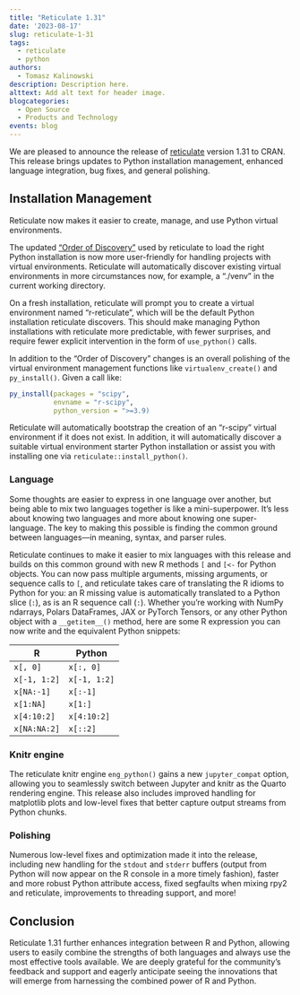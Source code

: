 ```yaml
---
title: "Reticulate 1.31"
date: '2023-08-17'
slug: reticulate-1-31
tags:
  - reticulate
  - python
authors:
  - Tomasz Kalinowski
description: Description here.
alttext: Add alt text for header image.
blogcategories:
  - Open Source
  - Products and Technology
events: blog
---
```


We are pleased to announce the release of [reticulate](https://rstudio.github.io/reticulate/) version 1.31 to CRAN. This release brings updates to Python installation management, enhanced language integration, bug fixes, and general polishing.

## Installation Management

Reticulate now makes it easier to create, manage, and use Python virtual environments.

The updated ["Order of Discovery"](https://rstudio.github.io/reticulate/articles/versions.html#order-of-discovery) used by reticulate to load the right Python installation is now more user-friendly for handling projects with virtual environments. Reticulate will automatically discover existing virtual environments in more circumstances now, for example, a "./venv" in the current working directory. 

On a fresh installation, reticulate will prompt you to create a virtual environment named "r-reticulate", which will be the default Python installation reticulate discovers. This should make managing Python installations with reticulate more predictable, with fewer surprises, and require fewer explicit intervention in the form of `use_python()` calls.

In addition to the "Order of Discovery" changes is an overall polishing of the virtual environment management functions like `virtualenv_create()` and `py_install()`. Given a call like:

``` r
py_install(packages = "scipy", 
           envname = "r-scipy", 
           python_version = ">=3.9)
```

Reticulate will automatically bootstrap the creation of an "r-scipy" virtual environment if it does not exist. In addition, it will automatically discover a suitable virtual environment starter Python installation or assist you with installing one via `reticulate::install_python()`.

### Language

Some thoughts are easier to express in one language over another, but being able to mix two languages together is like a mini-superpower. It's less about knowing two languages and more about knowing one super-language. The key to making this possible is finding the common ground between languages---in meaning, syntax, and parser rules.

Reticulate continues to make it easier to mix languages with this release and builds on this common ground with new R methods `[` and `[<-` for Python objects. You can now pass multiple arguments, missing arguments, or sequence calls to `[`, and reticulate takes care of translating the R idioms to Python for you: an R missing value is automatically translated to a Python slice (`:`), as is an R sequence call (`:`). Whether you're working with NumPy ndarrays, Polars DataFrames, JAX or PyTorch Tensors, or any other Python object with a `__getitem__()` method, here are some R expression you can now write and the equivalent Python snippets:

| R            | Python       |
|--------------|--------------|
| `x[, 0]`     | `x[:, 0]`    |
| `x[-1, 1:2]` | `x[-1, 1:2]` |
| `x[NA:-1]`   | `x[:-1]`     |
| `x[1:NA]`    | `x[1:]`      |
| `x[4:10:2]`  | `x[4:10:2]`  |
| `x[NA:NA:2]` | `x[::2]`     |

### Knitr engine

The reticulate knitr engine `eng_python()` gains a new `jupyter_compat` option, allowing you to seamlessly switch between Jupyter and knitr as the Quarto rendering engine. This release also includes improved handling for matplotlib plots and low-level fixes that better capture output streams from Python chunks.

### Polishing

Numerous low-level fixes and optimization made it into the release, including new handling for the `stdout` and `stderr` buffers (output from Python will now appear on the R console in a more timely fashion), faster and more robust Python attribute access, fixed segfaults when mixing rpy2 and reticulate, improvements to threading support, and more!

## Conclusion

Reticulate 1.31 further enhances integration between R and Python, allowing users to easily combine the strengths of both languages and always use the most effective tools available. We are deeply grateful for the community's feedback and support and eagerly anticipate seeing the innovations that will emerge from harnessing the combined power of R and Python.